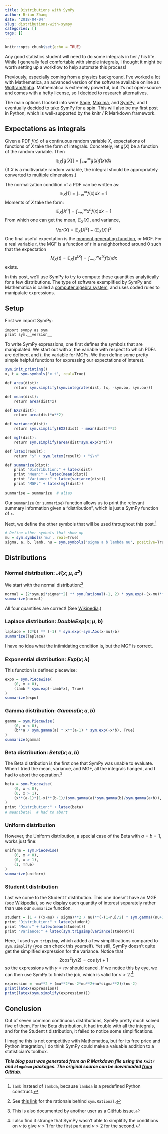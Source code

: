```yaml
---
title: Distributions with SymPy
author: Brian Zhang
date: '2018-04-04'
slug: distributions-with-sympy
categories: []
tags: []
---
```


```r
knitr::opts_chunk$set(echo = TRUE)
```

Any good statistics student will need to do some integrals in her / his life. While I generally feel comfortable with simple integrals, I thought it might be worth setting up a workflow to help automate this process!

Previously, especially coming from a physics background, I've worked a lot with Mathematica, an advanced version of the software available online as [WolframAlpha](https://www.wolframalpha.com/). Mathematica is extremely powerful, but it's not open-source and comes with a hefty license, so I decided to research alternatives.

The main options I looked into were [Sage](http://www.sagemath.org/), [Maxima](http://maxima.sourceforge.net/index.html), and [SymPy](http://www.sympy.org/en/index.html), and I eventually decided to take SymPy for a spin. This will also be my first post in Python, which is well-supported by the knitr / R Markdown framework.

## Expectations as integrals
Given a PDF $f(x)$ of a continuous random variable $X$, expectations of functions of $X$ take the form of integrals. Concretely, let $g(X)$ be a function of the random variable. Then
$$
\mathbb{E}_X[g(X)] = \int_{-\infty}^{\infty}g(x)f(x)dx
$$
(If $X$ is a multivariate random variable, the integral should be appropriately converted to multiple dimensions.)

The normalization condition of a PDF can be written as:
$$
\mathbb{E}_X[1] = \int_{-\infty}^{\infty}f(x)dx = 1
$$
Moments of $X$ take the form:
$$
\mathbb{E}_X[X^n] = \int_{-\infty}^{\infty}x^nf(x)dx = 1
$$
From which one can get the mean, $\mathbb{E}_X[X]$, and variance,
$$
Var(X) = \mathbb{E}_X[X^2] - (\mathbb{E}_X[X])^2
$$
One final useful expectation is the [moment generating function](https://en.wikipedia.org/wiki/Moment-generating_function), or MGF. For a real variable $t$, the MGF is a function of $t$ in a neighborhood around 0 such that the expectation
$$
M_X(t) = \mathbb{E}_X[e^{tX} ]= \int_{-\infty}^{\infty}e^{tx}f(x)dx
$$
exists.

In this post, we'll use SymPy to try to compute these quantities analytically for a few distributions. The type of software exemplified by SymPy and Mathematica is called a [computer algebra system](https://en.wikipedia.org/wiki/List_of_computer_algebra_systems), and uses coded rules to manipulate expressions.

## Setup
First we import SymPy:
```r
import sympy as sym
print sym.__version__
```

To write SymPy expressions, one first defines the symbols that are manipulated. We start out with $x$, the variable with respect to which PDFs are defined, and $t$, the variable for MGFs. We then define some pretty simple helpful functions for expressing our expectations of interest.
```r
sym.init_printing()
x, t = sym.symbols('x t', real=True)

def area(dist):
    return sym.simplify(sym.integrate(dist, (x, -sym.oo, sym.oo)))

def mean(dist):
    return area(dist*x)

def EX2(dist):
    return area(dist*x**2)

def variance(dist):
    return sym.simplify(EX2(dist) - mean(dist)**2)

def mgf(dist):
    return sym.simplify(area(dist*sym.exp(x*t)))

def latex(result):
    return "$" + sym.latex(result) + "$\n" 

def summarize(dist):
    print "Distribution:" + latex(dist)
    print "Mean:" + latex(mean(dist))
    print "Variance:" + latex(variance(dist))
    print "MGF:" + latex(mgf(dist))

summarise = summarize  # alias
```

Our `summarize` (or `summarise`) function allows us to print the relevant summary information given a "distribution", which is just a SymPy function of `x`.

Next, we define the other symbols that will be used throughout this post.^[`lamb` instead of `lambda`, because `lambda` is a predefined Python construct.]
```r
# Define other symbols that show up
mu = sym.symbols('mu', real=True)
sigma, a, b, lamb, nu = sym.symbols('sigma a b lambda nu', positive=True)
```

## Distributions

### Normal distribution: $\mathcal{N}(x; \mu, \sigma^2)$
We start with the normal distribution:^[See [this link](http://docs.sympy.org/latest/tutorial/gotchas.html#two-final-notes-and) for the rationale behind `sym.Rational`.]
```r
normal = (2*sym.pi*sigma**2) ** sym.Rational(-1, 2) * sym.exp(-(x-mu)**2/(2*sigma**2))
summarize(normal)
```
All four quantities are correct! (See [Wikipedia](https://en.wikipedia.org/wiki/Normal_distribution).)

### Laplace distribution: $DoubleExp(x; \mu, b)$
```r
laplace = (2*b) ** (-1) * sym.exp(-sym.Abs(x-mu)/b)
summarize(laplace)
```

I have no idea what the intimidating condition is, but the MGF is correct.

### Exponential distribution: $Exp(x; \lambda)$
This function is defined piecewise:
```r
expo = sym.Piecewise(
    (0, x < 0),
    (lamb * sym.exp(-lamb*x), True)
)
summarize(expo)
```

### Gamma distribution: $Gamma(x; a, b)$
```r
gamma = sym.Piecewise(
    (0, x < 0),
    (b**a / sym.gamma(a) * x**(a-1) * sym.exp(-x*b), True)
)
summarize(gamma)
```

### Beta distribution: $Beta(x; a, b)$
The Beta distribution is the first one that SymPy was unable to evaluate. When I tried the mean, variance, and MGF, all the integrals hanged, and I had to abort the operation.^[This is also documented by another user as a [GitHub issue](https://github.com/sympy/sympy/issues/11169).]
```r
beta = sym.Piecewise(
    (0, x < 0),
    (0, x > 1),
    (x**(a-1)*(1-x)**(b-1)/(sym.gamma(a)*sym.gamma(b)/sym.gamma(a+b)), True)
)
print "Distribution:" + latex(beta)
# mean(beta)  # had to abort
```

### Uniform distribution
However, the Uniform distribution, a special case of the Beta with $a = b = 1$, works just fine:
```r
uniform = sym.Piecewise(
    (0, x < 0),
    (0, x > 1),
    (1, True)
)
summarize(uniform)
```

### Student t distribution
Last we come to the Student t distribution. This one doesn't have an MGF (see [Wikipedia](https://en.wikipedia.org/wiki/Student%27s_t-distribution)), so we display each quantity of interest separately rather than use our `summarize` function.
```r
student = (1 + ((x-mu) / sigma)**2 / nu)**(-(1+nu)/2) * sym.gamma((nu+1)/2)/(sym.gamma(nu/2)*sym.sqrt(nu*sym.pi)*sigma)
print "Distribution:" + latex(student)
print "Mean:" + latex(mean(student))
print "Variance:" + latex(sym.trigsimp(variance(student)))
```

Here, I used `sym.trigsimp`, which added a few simplifications compared to `sym.simplify` (you can check this yourself). Yet still, SymPy doesn't quite get the simplified expression for the variance. Notice that
$$
2\cos^2(y/2) = \cos(y) + 1
$$
so the expressions with $y = \pi \nu$ should cancel. If we notice this by eye, we can then use SymPy to finish the job, which is valid for $\nu > 2$.^[I also find it strange that SymPy wasn't able to simplifity the conditions on $\nu$ to give $\nu > 1$ for the first part and $\nu > 2$ for the second.]

```r
expression = -mu**2 + (mu**2*nu-2*mu**2+nu*sigma**2)/(nu-2)
print(latex(expression))
print(latex(sym.simplify(expression)))
```

## Conclusion

Out of seven common continuous distributions, SymPy pretty much solved five of them. For the Beta distribution, it had trouble with all the integrals, and for the Student t distribution, it failed to notice some simplifications.

I imagine this is not competitive with Mathematica, but for its free price and Python integration, I do think SymPy could make a valuable addition to a statistician's toolbox.

***This blog post was generated from an R Markdown file using the `knitr` and `blogdown` packages. The original source can be downloaded [from GitHub](https://github.com/brianzhang01/brianzhang01.github.io/blob/master/post/2018-04-04-distributions-with-sympy.Rmd).***
